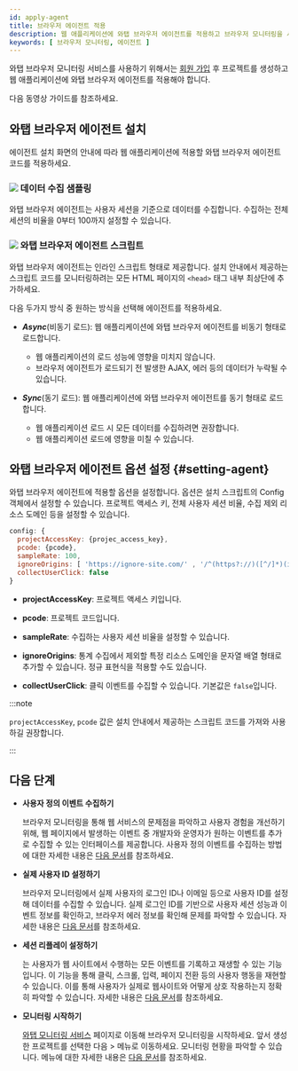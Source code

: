 ```yaml
---
id: apply-agent
title: 브라우저 에이전트 적용
description: 웹 애플리케이션에 와탭 브라우저 에이전트를 적용하고 브라우저 모니터링을 시작하세요.
keywords: [ 브라우저 모니터링, 에이전트 ]
---
```



와탭 브라우저 모니터링 서비스를 사용하기 위해서는 [회원 가입](https://www.whatap.io/ko/signup/) 후 프로젝트를 생성하고 웹 애플리케이션에 와탭 브라우저 에이전트를 적용해야 합니다.

다음 동영상 가이드를 참조하세요.

<Youtube ko='gZ5A40G2u2A' en='z0-WMAEQo30' ja='z0-WMAEQo30' />


<Createprojectv2 />


<Accesskey />

## 와탭 브라우저 에이전트 설치

에이전트 설치 화면의 안내에 따라 웹 애플리케이션에 적용할 와탭 브라우저 에이전트 코드를 적용하세요.

<ImgLang img='rum-apply-agent.png' desc='와탭 브라우저 에이전트 설치' />

### ![](/img/number-01.png) 데이터 수집 샘플링

와탭 브라우저 에이전트는 사용자 세션을 기준으로 데이터를 수집합니다. 수집하는 전체 세션의 비율을 0부터 100까지 설정할 수 있습니다.

### ![](/img/number-02.png) 와탭 브라우저 에이전트 스크립트

와탭 브라우저 에이전트는 인라인 스크립트 형태로 제공합니다. 설치 안내에서 제공하는 스크립트 코드를 모니터링하려는 모든 HTML 페이지의 `<head>` 태그 내부 최상단에 추가하세요.

다음 두가지 방식 중 원하는 방식을 선택해 에이전트를 적용하세요.

- ***Async***(비동기 로드): 웹 애플리케이션에 와탭 브라우저 에이전트를 비동기 형태로 로드합니다. 
  * 웹 애플리케이션의 로드 성능에 영향을 미치지 않습니다. 
  * 브라우저 에이전트가 로드되기 전 발생한 AJAX, 에러 등의 데이터가 누락될 수 있습니다.
    
- ***Sync***(동기 로드): 웹 애플리케이션에 와탭 브라우저 에이전트를 동기 형태로 로드합니다.
  * 웹 애플리케이션 로드 시 모든 데이터를 수집하려면 권장합니다. 
  * 웹 애플리케이션 로드에 영향을 미칠 수 있습니다.

## 와탭 브라우저 에이전트 옵션 설정 {#setting-agent}

와탭 브라우저 에이전트에 적용할 옵션을 설정합니다. 옵션은 설치 스크립트의 Config 객체에서 설정할 수 있습니다. 프로젝트 액세스 키, 전체 사용자 세션 비율, 수집 제외 리소스 도메인 등을 설정할 수 있습니다.

```javascript title='config example' showLineNumbers
config: {
  projectAccessKey: {projec_access_key},
  pcode: {pcode},
  sampleRate: 100,
  ignoreOrigins: [ 'https://ignore-site.com/' , '/^(https?://)([^/]*)(ignore-site.io)(/)(.*)/i' ],
  collectUserClick: false
}
```

* **projectAccessKey**: 프로젝트 액세스 키입니다.

* **pcode**: 프로젝트 코드입니다.

* **sampleRate**: 수집하는 사용자 세션 비율을 설정할 수 있습니다.

* **ignoreOrigins**: 통계 수집에서 제외할 특정 리소스 도메인을 문자열 배열 형태로 추가할 수 있습니다. 정규 표현식을 적용할 수도 있습니다.

* **collectUserClick**: 클릭 이벤트를 수집할 수 있습니다. 기본값은 `false`입니다.

:::note

`projectAccessKey`, `pcode` 값은 설치 안내에서 제공하는 스크립트 코드를 가져와 사용하길 권장합니다.

:::

## 다음 단계

* **사용자 정의 이벤트 수집하기**

  브라우저 모니터링을 통해 웹 서비스의 문제점을 파악하고 사용자 경험을 개선하기 위해, 웹 페이지에서 발생하는 이벤트 중 개발자와 운영자가 원하는 이벤트를 추가로 수집할 수 있는 인터페이스를 제공합니다. 사용자 정의 이벤트를 수집하는 방법에 대한 자세한 내용은 [다음 문서](collect-custom-events)를 참조하세요.

* **실제 사용자 ID 설정하기**

  브라우저 모니터링에서 실제 사용자의 로그인 ID나 이메일 등으로 사용자 ID를 설정해 데이터를 수집할 수 있습니다. 실제 로그인 ID를 기반으로 사용자 세션 성능과 이벤트 정보를 확인하고, 브라우저 에러 정보를 확인해 문제를 파악할 수 있습니다. 자세한 내용은 [다음 문서](set-real-user-id)를 참조하세요.

* **세션 리플레이 설정하기**

  <Cmdname sid="TTL08103" className="uitext" />는 사용자가 웹 사이트에서 수행하는 모든 이벤트를 기록하고 재생할 수 있는 기능입니다. 이 기능을 통해 클릭, 스크롤, 입력, 페이지 전환 등의 사용자 행동을 재현할 수 있습니다. 이를 통해 사용자가 실제로 웹사이트와 어떻게 상호 작용하는지 정확히 파악할 수 있습니다. 자세한 내용은 [다음 문서](session-replay)를 참조하세요.

* **모니터링 시작하기**

  [와탭 모니터링 서비스](https://service.whatap.io) 페이지로 이동해 브라우저 모니터링을 시작하세요. 앞서 생성한 프로젝트를 선택한 다음 <Cmdname sid="side_dashboard" className="uitext" /> &gt; <Cmdname sid="side_rumDashboard" className="uitext" /> 메뉴로 이동하세요. 모니터링 현황을 파악할 수 있습니다. <Cmdname sid="side_rumDashboard" className="uitext" /> 메뉴에 대한 자세한 내용은 [다음 문서](dashboard)를 참조하세요.